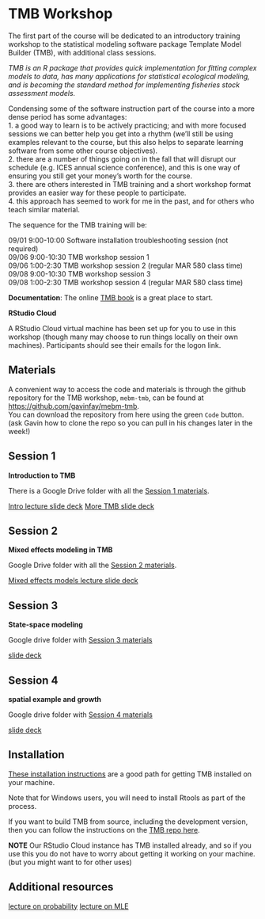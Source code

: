 # TMB Workshop {#tmb}

The first part of the course will be dedicated to an introductory training workshop to the statistical modeling software package Template Model Builder  (TMB), with additional class sessions.  

_TMB is an R package that provides quick implementation for fitting complex models to data, has many applications for statistical ecological modeling, and is becoming the standard method for implementing fisheries stock assessment models._

Condensing some of the software instruction part of the course into a more dense period has some advantages:  
1. a good way to learn is to be actively practicing; and with more focused sessions we can better help you get into a rhythm (we'll still be using examples relevant to the course, but this also helps to separate learning software from some other course objectives).  
2. there are a number of things going on in the fall that will disrupt our schedule (e.g. ICES annual science conference), and this is one way of ensuring you still get your money's worth for the course.  
3. there are others interested in TMB training and a short workshop format provides an easier way for these people to participate.  
4. this approach has seemed to work for me in the past, and for others who teach similar material.  

The sequence for the TMB training will be:  

09/01 9:00-10:00  Software installation troubleshooting session (not required)  
09/06 9:00-10:30  TMB workshop session 1  
09/06 1:00-2:30  TMB workshop session 2 (regular MAR 580 class time)  
09/08 9:00-10:30  TMB workshop session 3  
09/08 1:00-2:30  TMB workshop session 4 (regular MAR 580 class time)  


__Documentation__: The online [TMB book](https://kaskr.github.io/adcomp/_book/Introduction.html) is a great place to start.  

__RStudio Cloud__

A RStudio Cloud virtual machine has been set up for you to use in this workshop (though many may choose to run things locally on their own machines). Participants should see their emails for the logon link.  


## Materials 

A convenient way to access the code and materials is through the github repository for the TMB workshop, `mebm-tmb`, can be found at [https://github.com/gavinfay/mebm-tmb](https://github.com/gavinfay/mebm-tmb).  
You can download the repository from here using the green `Code` button.  
(ask Gavin how to clone the repo so you can pull in his changes later in the week!)  

## Session 1

__Introduction to TMB__

There is a Google Drive folder with all the [Session 1 materials](https://drive.google.com/drive/folders/1pEBz8RZBzev8iMI_ijGvBACRXjaCL6UJ?usp=sharing).  

[Intro lecture slide deck](https://docs.google.com/presentation/d/1qPjTXeEYLJuU4cAebFZveMKL_Z94PeG9/edit?usp=sharing&ouid=100082783551785338508&rtpof=true&sd=true)
[More TMB slide deck](https://docs.google.com/presentation/d/1SiRY6L-9jpAEKtGATnnEPlGNfL5VI3yQ/edit?usp=sharing&ouid=100082783551785338508&rtpof=true&sd=true)


## Session 2

__Mixed effects modeling in TMB__

Google Drive folder with all the [Session 2 materials](https://drive.google.com/drive/folders/1oQz5e-KHFiJZ16bHcABDDzJ1igN0zA9n?usp=sharing).  

[Mixed effects models lecture slide deck](https://docs.google.com/presentation/d/1a4q3weJTyZvrDZc0OMm5TRDXyA6M9emV/edit?usp=sharing&ouid=100082783551785338508&rtpof=true&sd=true)

## Session 3

__State-space modeling__

Google drive folder with [Session 3 materials](https://drive.google.com/drive/folders/1wgMkjTrhqRwqecwg4ujWKMOGHFg5OFZP?usp=sharing)

[slide deck](https://docs.google.com/presentation/d/1C3lRcbagWF8OlXsuxNvZmjI8pv18DOXD/edit?usp=sharing&ouid=100082783551785338508&rtpof=true&sd=true)


## Session 4

__spatial example and growth__

Google drive folder with [Session 4 materials](https://drive.google.com/drive/folders/1DCY7ZmewYbm1crumav_SzvpgeR1MQMHB?usp=sharing)

[slide deck](https://docs.google.com/presentation/d/1yAScOLKKXWUGlxg-c_eqqHljNyzMYPT8/edit?usp=sharing&ouid=100082783551785338508&rtpof=true&sd=true)



## Installation

[These installation instructions](https://github.com/nwfsc-assess/geostatistical_delta-GLMM/wiki/Steps-to-install-TMB) are a good path for getting TMB installed on your machine. 

Note that for Windows users, you will need to install Rtools as part of the process.  

If you want to build TMB from source, including the development version, then you can follow the instructions on the [TMB repo here](https://github.com/kaskr/adcomp).  

__NOTE__ Our RStudio Cloud instance has TMB installed already, and so if you use this you do not have to worry about getting it working on your machine. (but you might want to for other uses)  


## Additional resources

[lecture on probability](https://github.com/gavinfay/mebm-models/blob/main/course-materials/resources/lecture1B-probability.pdf)
[lecture on MLE](https://github.com/gavinfay/mebm-models/blob/main/course-materials/resources/lecture1C-likelihood.pdf)

